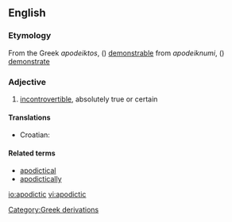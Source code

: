 {{wikipedia}}
==English==

=== Etymology ===
From the Greek ''apodeiktos'', ({{polytonic|[[ἀποδεικτός]]}}) [[demonstrable]] from ''apodeiknumi'', ({{polytonic|[[ἀποδείκνυμι]]}}) [[demonstrate]]

===Adjective===
{{en-adj|-}}

# [[incontrovertible]], absolutely true or certain

====Translations====
{{trans-top|incontrovertible}}
*Croatian: {{t|hr|apodiktičan}}
{{trans-mid}}
{{trans-bottom}}

[[Category:Greek derivations]]

====Related terms====
*[[apodictical]]
*[[apodictically]]

[[io:apodictic]]
[[vi:apodictic]]